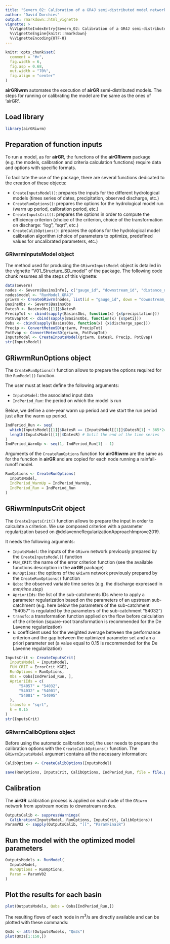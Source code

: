 ```yaml
---
title: "Severn_02: Calibration of a GR4J semi-distributed model network"
author: "David Dorchies"
output: rmarkdown::html_vignette
vignette: >
  %\VignetteIndexEntry{Severn_02: Calibration of a GR4J semi-distributed model network}
  %\VignetteEngine{knitr::rmarkdown}
  %\VignetteEncoding{UTF-8}
---
```


```r
knitr::opts_chunk$set(
  comment = "#>",
  fig.width = 6,
  fig.asp = 0.68,
  out.width = "70%",
  fig.align = "center"
)
```

**airGRiwrm** automates the execution of **airGR** semi-distributed models. The steps for running or calibrating the model are the same as the ones of 'airGR'.

## Load library

```r
library(airGRiwrm)
```

## Preparation of function inputs

To run a model, as for **airGR**, the functions of the  **airGRiwrm** package (e.g. the models, calibration and criteria calculation functions) require data and options with specific formats.

To facilitate the use of the package, there are several functions dedicated to the creation of these objects:

  * `CreateInputsModel()`: prepares the inputs for the different hydrological models (times series of dates, precipitation, observed discharge, etc.)
  * `CreateRunOptions()`: prepares the options for the hydrological model run (warm up period, calibration period, etc.)
  * `CreateInputsCrit()`: prepares the options in order to compute the efficiency criterion (choice of the criterion, choice of the transformation on discharge: "log", "sqrt", etc.)
  * `CreateCalibOptions()`: prepares the options for the hydrological model calibration algorithm (choice of parameters to optimize, predefined values for uncalibrated parameters, etc.)

### GRiwrmInputsModel object

The method used for producing the `GRiwrmInputsModel` object is detailed in the vignette "V01_Structure_SD_model" of the package. The following code chunk resumes all the steps of this vignette:

```r
data(Severn)
nodes <- Severn$BasinsInfo[, c("gauge_id", "downstream_id", "distance_downstream", "area")]
nodes$model <- "RunModel_GR4J"
griwrm <- CreateGRiwrm(nodes, list(id = "gauge_id", down = "downstream_id", length = "distance_downstream"))
BasinsObs <- Severn$BasinsObs
DatesR <- BasinsObs[[1]]$DatesR
PrecipTot <- cbind(sapply(BasinsObs, function(x) {x$precipitation}))
PotEvapTot <- cbind(sapply(BasinsObs, function(x) {x$peti}))
Qobs <- cbind(sapply(BasinsObs, function(x) {x$discharge_spec}))
Precip <- ConvertMeteoSD(griwrm, PrecipTot)
PotEvap <- ConvertMeteoSD(griwrm, PotEvapTot)
InputsModel <- CreateInputsModel(griwrm, DatesR, Precip, PotEvap)
str(InputsModel)
```

## GRiwrmRunOptions object

The `CreateRunOptions()` function allows to prepare the options required for the `RunModel()` function.

The user must at least define the following arguments:

* `InputsModel`: the associated input data
* `IndPeriod_Run`: the period on which the model is run

Below, we define a one-year warm up period and we start the run period just after the warm up period.

```r
IndPeriod_Run <- seq(
  which(InputsModel[[1]]$DatesR == (InputsModel[[1]]$DatesR[1] + 365*24*60*60)), # Set aside warm-up period
  length(InputsModel[[1]]$DatesR) # Until the end of the time series
)
IndPeriod_WarmUp <- seq(1, IndPeriod_Run[1] - 1)
```

Arguments of the `CreateRunOptions` function for **airGRiwrm** are the same as for the function in **airGR** and are copied for each node running a rainfall-runoff model.

```r
RunOptions <- CreateRunOptions(
  InputsModel,
  IndPeriod_WarmUp = IndPeriod_WarmUp,
  IndPeriod_Run = IndPeriod_Run
)
```

## GRiwrmInputsCrit object

The `CreateInputsCrit()` function allows to prepare the input in order to calculate a criterion.
We use composed criterion with a parameter regularization based on @delavenneRegularizationApproachImprove2019.

It needs the following arguments:

* `InputsModel`: the inputs of the `GRiwrm` network previously prepared by the `CreateInputsModel()` function
* `FUN_CRIT`: the name of the error criterion function (see the available functions description in the **airGR** package)
* `RunOptions`: the options of the `GRiwrm` network previously prepared by the `CreateRunOptions()` function
* `Qobs`: the observed variable time series (e.g. the discharge expressed in *mm/time step*)
* `AprioriIds`: the list of the sub-catchments IDs where to apply a parameter regularization based on the parameters of an upstream sub-catchment (e.g. here below the parameters of the sub-catchment "54057" is regulated by the parameters of the sub-catchment "54032")
* `transfo`: a transformation function applied on the flow before calculation of the criterion (square-root transformation is recommended for the De Lavenne regularization)
* `k`: coefficient used for the weighted average between the performance criterion and the gap between the optimized parameter set and an a priori parameter set (a value equal to 0.15 is recommended for the De Lavenne regularization)

```r
InputsCrit <- CreateInputsCrit(
  InputsModel = InputsModel,
  FUN_CRIT = ErrorCrit_KGE2,
  RunOptions = RunOptions,
  Obs = Qobs[IndPeriod_Run, ],
  AprioriIds = c(
      "54057" = "54032",
      "54032" = "54001",
      "54001" = "54095"
  ),
  transfo = "sqrt",
  k = 0.15
)
str(InputsCrit)
```


### GRiwrmCalibOptions object

Before using the automatic calibration tool, the user needs to prepare the calibration options with the `CreateCalibOptions()` function. The `GRiwrmInputsModel` argument contains all the necessary information:

```r
CalibOptions <- CreateCalibOptions(InputsModel)
```

```r
save(RunOptions, InputsCrit, CalibOptions, IndPeriod_Run, file = file.path(tempdir(), "V02.RData"))
```

## Calibration

The **airGR** calibration process is applied on each node of the `GRiwrm` network from upstream nodes to downstream nodes.

```r
OutputsCalib <- suppressWarnings(
  Calibration(InputsModel, RunOptions, InputsCrit, CalibOptions))
ParamV02 <- sapply(OutputsCalib, "[[", "ParamFinalR")
```

## Run the model with the optimized model parameters

```r
OutputsModels <- RunModel(
  InputsModel,
  RunOptions = RunOptions,
  Param = ParamV02
)
```

## Plot the results for each basin

```r
plot(OutputsModels, Qobs = Qobs[IndPeriod_Run,])
```

The resulting flows of each node in m<sup>3</sup>/s are directly available and can be plotted with these commands:

```r
Qm3s <- attr(OutputsModels, "Qm3s")
plot(Qm3s[1:150,])
```
